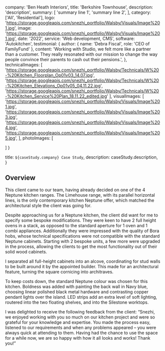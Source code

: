 
  company: 'Ben Heath Interiors',
  title: 'Berkshire Townhouse',
  description:
    'description',
  summary: [
    'summary line 1',
    'summary line 2',
  ],
  category: ['All', 'Residential'],
  logo: 'https://storage.googleapis.com/snezhi_portfolio/Walsby/Visuals/Image%201.jpg',
  image: 'https://storage.googleapis.com/snezhi_portfolio/Walsby/Visuals/Image%201.jpg',
  date: '2022',
  service: 'Web development, CMS',
  software: 'Autokitchen',
  testimonial: {
    author: { name: 'Debra Fiscal', role: 'CEO of FamilyFund' },
    content:
      'Working with Studio, we felt more like a partner than a customer. They really resonated with our mission to change the way people convince their parents to cash out their pensions.',
  },
  technicalImages: [
    'https://storage.googleapis.com/snezhi_portfolio/Walsby/Technicals/W%20-%20Kitchen_Floorplan_Op01v03_14.07.jpg',
    'https://storage.googleapis.com/snezhi_portfolio/Walsby/Technicals/W%20-%20Kitchen_Elevations_Op01v05_04.11.22.jpg',
    'https://storage.googleapis.com/snezhi_portfolio/Walsby/Technicals/W%20-%20Kitchen_Service%20Plan_18.11.22_edited.jpg'
  ],
  visualImages: [
    'https://storage.googleapis.com/snezhi_portfolio/Walsby/Visuals/Image%201.jpg',
    'https://storage.googleapis.com/snezhi_portfolio/Walsby/Visuals/Image%203.jpg',
    'https://storage.googleapis.com/snezhi_portfolio/Walsby/Visuals/Image%204.jpg',
    'https://storage.googleapis.com/snezhi_portfolio/Walsby/Visuals/Image%205.jpg',
  ],
  photoImages: [

  ]
}

  title: `${caseStudy.company} Case Study`,
  description: caseStudy.description,
}

## Overview

This client came to our team, having already decided on one of the 4 Neptune kitchen ranges. The Limehouse range, with its parallel horizontal lines, is the only contemporary kitchen Neptune offer, which matched the architectural style the client was going for.

Despite approaching us for a Neptune kitchen, the client did want for me to specify some bespoke modifications. They were keen to have 2 full height ovens in a stack, as opposed to the standard aperture for 1 oven and 1 combi appliances. Additionally they were impressed with the quality of Bora hobs, whose technical specifications were not compatible with the standard Neptune cabinets. Starting with 2 bespoke units, a few more were upgraded in the process, allowing the clients to get the most functionality out of their solid wood cabinets. 

I separated all full-height cabinets into an alcove, coordinating for stud walls to be built around it by the appointed builder. This made for an architectural feature, turning the square cornicing into architraves. 

To keep costs down, the standard Neptune colour was chosen for this kitchen. Boldness was added with painting the back wall in Navy blue, choosing linear polished black metal hardware and contrasting copper pendant lights over the island. LED strips add an extra level of soft lighting, routered into the two floating shelves, and into the Silestone worktops. 

I was delighted to receive the following feedback from the client:
“Snezhi, we enjoyed working with you so much on our kitchen project and were so grateful for your knowledge and expertise. You made the process easy, listened to our requirements and when any problems appeared – you were always quick at attending to them. 
Having had the chance to use the space for a while now, we are so happy with how it all looks and works! Thank you!”


